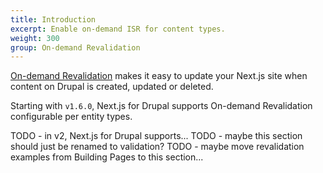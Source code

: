 ```yaml
---
title: Introduction
excerpt: Enable on-demand ISR for content types.
weight: 300
group: On-demand Revalidation
---
```


[On-demand Revalidation](https://nextjs.org/docs/app/building-your-application/data-fetching/fetching-caching-and-revalidating#on-demand-revalidation) makes it easy to update your Next.js site when content on Drupal is created, updated or deleted.

Starting with `v1.6.0`, Next.js for Drupal supports On-demand Revalidation configurable per entity types.

TODO - in v2, Next.js for Drupal supports...
TODO - maybe this section should just be renamed to validation?
TODO - maybe move revalidation examples from Building Pages to this section...
